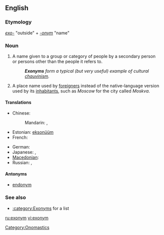 ==English==

===Etymology===
''[[exo-]]'' "outside" + ''[[-onym]]'' "name"

===Noun===
{{wikipedia}}
{{en-noun}}

# A name given to a group or category of people by a secondary person or persons other than the people it refers to.
#: '''''Exonyms''' form a typical (but very useful) example of cultural [[chauvinism]].''
# A place name used by [[foreigner]]s instead of the native-language version used by its [[inhabitants]], such as ''Moscow'' for the city called ''Moskva''.

====Translations====
{{trans-top|a name given to a group or category of people by a secondary person or persons other than the people it refers to}}
* Chinese:
*: Mandarin: {{t|cmn|外來地名|sc=Hani|xs=Mandarin}},  {{t|cmn|外来地名|tr=wàilái dìmíng|sc=Hani|xs=Mandarin}}
* Estonian: [[eksonüüm]]
* French: {{t|fr|exonyme|m}}
{{trans-mid}}
* German: {{t|de|Exonym|n}}
* Japanese: {{t|ja|外名|tr=がいめい, gaimei|sc=Jpan}},  {{t|ja|エクソニム|tr=ekusonimu|sc=Jpan}}
* [[Macedonian]]: {{t|mk|егзоним|m|tr=egzoním|sc=Cyrl|xs=Macedonian}}
* Russian: {{t|ru|экзоним|m|tr=ekzónim|sc=Cyrl}},  {{t|ru|иноназвание|n|tr=inonazvánije|sc=Cyrl}}
{{trans-bottom}}

====Antonyms====
* [[endonym]]

===See also===
* [[:category:Exonyms]] for a list

[[Category:Onomastics]]

[[ru:exonym]]
[[vi:exonym]]